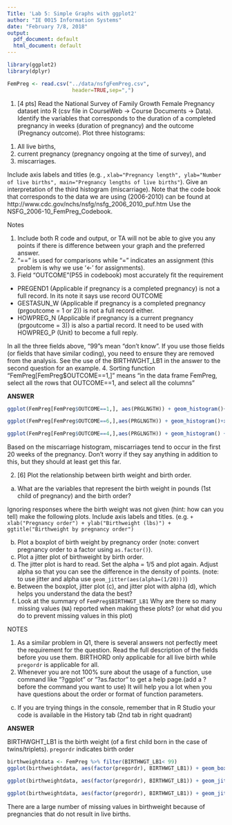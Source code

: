 ```yaml
---
Title: 'Lab 5: Simple Graphs with ggplot2'
author: "IE 0015 Information Systems"
date: "February 7/8, 2018"
output:
  pdf_document: default
  html_document: default
---
```


```r
library(ggplot2)
library(dplyr)
```

```r
FemPreg <- read.csv("../data/nsfgFemPreg.csv",
                     header=TRUE,sep=",")
```

1.  [4 pts] Read the National Survey of Family Growth Female Pregnancy dataset into R (csv file in CourseWeb -> Course Documents -> Data). Identify the variables that corresponds to the duration of a completed pregnancy in weeks (duration of pregnancy) and the outcome (Pregnancy outcome). Plot three histograms: 

(1)  All live births, 
(2) current pregnancy (pregnancy ongoing at the time of survey), and 
(3) miscarriages. 

Include axis labels and titles (e.g. , `xlab="Pregnancy length", ylab="Number of live births", main="Pregnancy lengths of live births"`).  Give an interpretation of the third histogram (miscarriage). Note that the code book that corresponds to the data we are using (2006-2010) can be found at  http://www.cdc.gov/nchs/nsfg/nsfg_2006_2010_puf.htm Use the NSFG_2006-10_FemPreg_Codebook.

Notes

1. Include both R code and output, or TA will not be able to give you any points if there is difference between your graph and the preferred answer. 
2. "==" is used for comparisons while "=" indicates an assignment (this problem is why we use '<-' for assignments). 
3. Field "OUTCOME"(P55 in codebook) most accurately fit the requirement 
  - PREGEND1 (Applicable if pregnancy is a completed pregnancy) is not a full record. In its note it says use record OUTCOME 
  - GESTASUN_W (Applicable if pregnancy is a completed pregnancy (prgoutcome = 1 or 2)) is not a full record either.
  - HOWPREG_N (Applicable if pregnancy is a current pregnancy (prgoutcome = 3)) is also a partial record. It need to be used with HOWPREG_P (Unit) to become a full reply.
  
In all the three fields above, "99"s mean "don't know". If you use those fields (or fields that have similar coding), you need to ensure they are removed from the analysis. See the use of the BIRTHWGHT_LB1 in the answer to the second question for an example.
4. Sorting function "FemPreg[FemPreg$OUTCOME==1,]" means "in the data frame FemPreg, select all the rows that OUTCOME==1, and select all the columns"

**ANSWER**

```r
ggplot(FemPreg[FemPreg$OUTCOME==1,], aes(PRGLNGTH)) + geom_histogram()+xlab("Pregnancy length (weeks)") + ggtitle("Pregnancy length - Live births")
```
```r
ggplot(FemPreg[FemPreg$OUTCOME==6,],aes(PRGLNGTH)) + geom_histogram()+xlab("Pregnancy length (weeks)") +ggtitle("Current pregnancy")
```
```r
ggplot(FemPreg[FemPreg$OUTCOME==4,],aes(PRGLNGTH)) + geom_histogram() +xlab("Pregnancy length (weeks)") + ggtitle("Miscarriages")
```


Based on the miscarriage histogram, miscarriages tend to occur in the first 20 weeks of the pregnancy.  Don't worry if they say anything in addition to this, but they should at least get this far.



2. [6] Plot the relationship between birth weight and birth order.
  a.  What are the variables that represent the birth weight in pounds (1st child of pregnancy) and the birth order?

Ignoring responses where the birth weight was not given (hint: how can you tell) make the following plots. Include axis labels and titles. (e.g. `+ xlab("Pregnancy order") + ylab("Birthweight (lbs)") + ggtitle("Birthweight by pregnancy order")`

  b.  Plot a boxplot of birth weight by pregnancy order (note: convert pregnancy order to a factor using `as.factor()`).
  c.  Plot a jitter plot of birthweight by birth order.
  d.  The jitter plot is hard to read. Set the alpha = 1/5 and plot again. Adjust alpha so that you can see the difference in the density of points. (note: to use jitter and alpha use `geom_jitter(aes(alpha=(1/20)))`)
  e.  Between the boxplot, jitter plot (c), and jitter plot with alpha (d), which helps you understand the data the best?
  f.  Look at the summary of `FemPreg$BIRTHWGT_LB1`  Why are there so many missing values (`NA`) reported when making these plots? (or what did you do to prevent missing values in this plot)

NOTES

1. As a similar problem in Q1, there is several answers not perfectly meet the requirement for the question. Read the full description of the fields before you use them.
BIRTHORD only applicable for all live birth while `pregordr` is applicable for all.
2. Whenever you are not 100% sure about the usage of a function, use command like "?ggplot" or "?as.factor" to get a help page.(add a ? before the command you want to use) It will help you a lot when you have questions about the order or format of function parameters.
c. If you are trying things in the console, remember that in R Studio your code is available in the History tab (2nd tab in right quadrant)

**ANSWER**

BIRTHWGHT_LB1 is the birth weight (of a first child born in the case of twins/triplets).
`pregordr` indicates birth order

```r
birthweightdata <- FemPreg %>% filter(BIRTHWGT_LB1< 99)
ggplot(birthweightdata, aes(factor(pregordr), BIRTHWGT_LB1)) + geom_boxplot()  + xlab("Pregnancy order") + ylab("Birthweight (lbs)") + ggtitle("Birthweight by birth order")
```
```r
ggplot(birthweightdata, aes(factor(pregordr), BIRTHWGT_LB1)) + geom_jitter()  + xlab("Pregnancy order") + ylab("Birthweight (lbs)") + ggtitle("Birthweight by birth order - jitter plot")
```

```r
ggplot(birthweightdata, aes(factor(pregordr), BIRTHWGT_LB1)) + geom_jitter(aes(alpha=(1/20)))  + xlab("Pregnancy order") + ylab("Birthweight (lbs)") + ggtitle("Birthweight by birth order - jitter plot with alpha")
```


There are a large number of missing values in birthweight because of pregnancies that do not result in live births.


